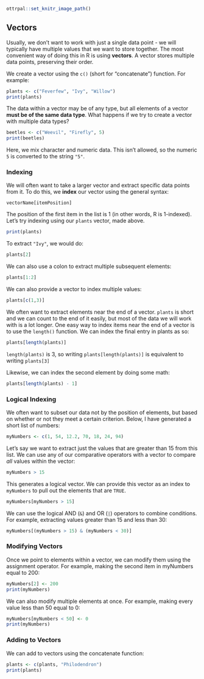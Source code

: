 ```r
ottrpal::set_knitr_image_path()
```

## Vectors

Usually, we don't want to work with just a single data point - we will typically have multiple values that we want to store together. The most convenient way of doing this in R is using **vectors**. A vector stores multiple data points, preserving their order. 

We create a vector using the `c()` (short for "concatenate") function. For example: 

```r
plants <- c("Feverfew", "Ivy", "Willow")
print(plants)
```

The data within a vector may be of any type, but all elements of a vector **must be of the same data type**. What happens if we try to create a vector with multiple data types? 

```r
beetles <- c("Weevil", "Firefly", 5)
print(beetles)
```

Here, we mix character and numeric data. This isn't allowed, so the numeric `5` is converted to the string `"5"`.

### Indexing

We will often want to take a larger vector and extract specific data points from it. To do this, we **index** our vector using the general syntax: 

`vectorName[itemPosition]`

The position of the first item in the list is 1 (in other words, R is 1-indexed). Let's try indexing using our `plants` vector, made above.

```r
print(plants)
```

To extract `"Ivy"`, we would do:

```r
plants[2]
```

We can also use a colon to extract multiple subsequent elements:

```r
plants[1:2]
```

We can also provide a vector to index multiple values:

```r
plants[c(1,3)]
```

We often want to extract elements near the end of a vector. `plants` is short and we can count to the end of it easily, but most of the data we will work with is a lot longer. One easy way to index items near the end of a vector is to use the `length()` function. We can index the final entry in plants as so:

```r
plants[length(plants)]
```

`length(plants)` is 3, so writing `plants[length(plants)]` is equivalent to writing `plants[3]`

Likewise, we can index the second element by doing some math: 

```r
plants[length(plants) - 1]
```

### Logical Indexing

We often want to subset our data not by the position of elements, but based on whether or not they meet a certain criterion. Below, I have generated a short list of numbers:

```r
myNumbers <- c(1, 54, 12.2, 70, 18, 24, 94)
```

Let's say we want to extract just the values that are greater than 15 from this list. We can use any of our comparative operators with a vector to compare *all* values within the vector:

```r
myNumbers > 15
```

This generates a logical vector. We can provide this vector as an index to `myNumbers` to pull out the elements that are `TRUE`.

```r
myNumbers[myNumbers > 15]
```

We can use the logical AND (`&`) and OR (`|`) operators to combine conditions. For example, extracting values greater than 15 and less than 30: 

```r
myNumbers[(myNumbers > 15) & (myNumbers < 30)]
```

### Modifying Vectors

Once we point to elements within a vector, we can modify them using the assignment operator. For example, making the second item in myNumbers equal to 200:

```r
myNumbers[2] <- 200
print(myNumbers)
```

We can also modify multiple elements at once. For example, making every value less than 50 equal to 0:

```r
myNumbers[myNumbers < 50] <- 0
print(myNumbers)
```

### Adding to Vectors

We can add to vectors using the concatenate function: 

```r
plants <- c(plants, "Philodendron")
print(plants)
```


